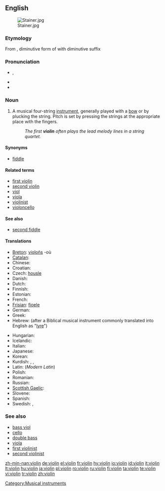 {{wikipedia}}
==English==
[[Image:Stainer.jpg|thumb]]

===Etymology===
From {{It.}} {{term|violino|lang=it}}, diminutive form of {{term|viola|lang=it}} with diminutive suffix {{term|-ino|lang=it}}

===Pronunciation===
* {{IPA|/ˌvaɪəˈlɪn/}}, {{SAMPA|/vaI@lIn/}}
* {{audio|en-us-violin.ogg|Audio (US)}}
* {{rhymes|ɪn}}

===Noun===
{{en-noun}}

# {{musical instrument}} A musical four-string [[instrument]], generally played with a [[bow]] or by plucking the string.  Pitch is set by pressing the strings at the appropriate place with the fingers.
#: ''The first '''violin''' often plays the lead melody lines in a string quartet.''

====Synonyms====
*[[fiddle]]

====Related terms====
*[[first violin]]
*[[second violin]]
*[[viol]]
*[[viola]]
*[[violinist]]
*[[violoncello]]

====See also====
*[[second fiddle]]

====Translations====
{{trans-top|string istrument}}
*[[Breton]]: [[violoñs]] {{m}} -où {{p}}
*[[Catalan]]: {{t+|ca|violí|m}}
*Chinese: {{t|cmn|小提琴|tr=xiaotiqin|sc=Hani|xs=Mandarin}}
*Croatian: {{t-|hr|violina|f}}
* Czech: [[housle]] {{f|p}}
*Danish: {{t-|da|violin|c}}
*Dutch: {{t+|nl|viool}}
*Finnish: {{t+|fi|viulu}}
*Estonian: {{t+|et|viiul}}
*French: {{t+|fr|violon|m}}
*[[Frisian]]: [[fioele]]
*German: {{t+|de|Geige|f}}
*Greek: {{t-|el|βιολί|n|tr=biolí|sc=Grek}}
*Hebrew: {{t-|he|כינור|tr=Kinor|sc=Hebr}} (after a Biblical musical instrument commonly translated into English as "[[lyre]]") {{m}}
{{trans-mid}}
*Hungarian: {{t-|hu|hegedű}}
*Icelandic: {{t+|is|fiðla|f}}
*Italian: {{t+|it|violino|m}}
*Japanese: {{t+|ja|バイオリン|tr=baiorin|sc=Jpan}}
*Korean: {{t-|ko|바이올린|tr=baiollin|sc=Hang}}
*Kurdish: {{t|ku|keman|f}}, {{t|ku|kemançe|f}}, {{t|ku|viyolîn|f}}
*Latin: (''Modern Latin'') {{t|la|violinum}}
*Polish: {{t|pl|skrzypce|p}}
*Romanian: {{t-|ro|vioară|f}}
*Russian: {{t|ru|скрипка|f|tr=skripka|sc=Cyrl}}
*[[Scottish Gaelic]]: {{t-|gd|fidheall|f|xs=Scottish Gaelic}}
*Slovene: {{t+|sl|f|tr=violina}}
*Spanish: {{t-|es|violín|m}}
*Swedish: {{t|sv|fiol}}, {{t-|sv|violin}}
{{trans-bottom}}

===See also===
*[[bass viol]]
*[[cello]]
*[[double bass]]
*[[viola]]
*[[first violinist]]
*[[second violinist]]

[[Category:Musical instruments]]

[[zh-min-nan:violin]]
[[de:violin]]
[[el:violin]]
[[fr:violin]]
[[hy:violin]]
[[io:violin]]
[[id:violin]]
[[it:violin]]
[[lt:violin]]
[[hu:violin]]
[[ja:violin]]
[[pl:violin]]
[[ro:violin]]
[[ru:violin]]
[[fi:violin]]
[[ta:violin]]
[[te:violin]]
[[vi:violin]]
[[tr:violin]]
[[zh:violin]]
